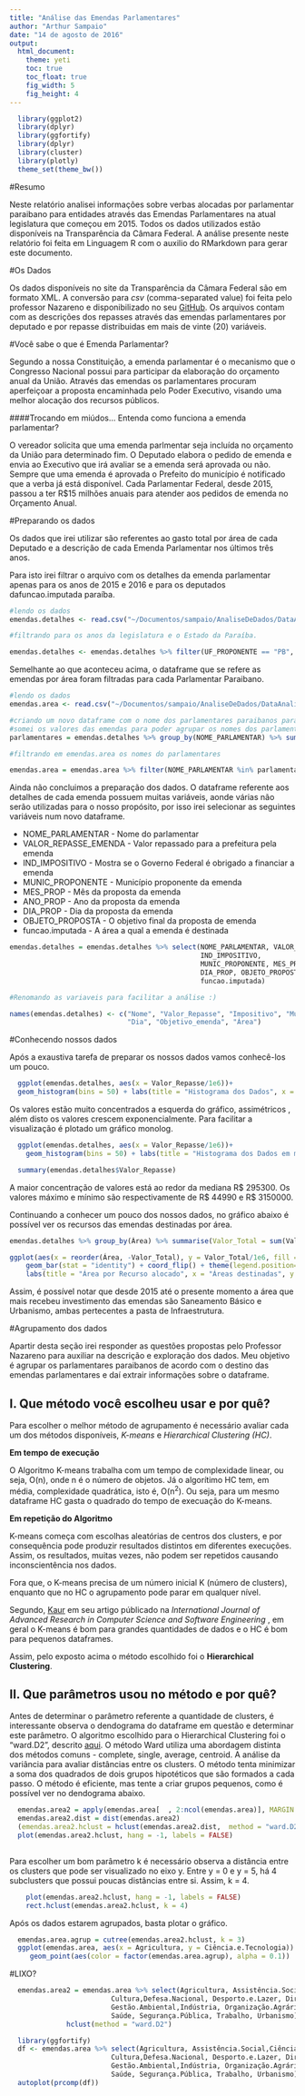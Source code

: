 ```yaml
---
title: "Análise das Emendas Parlamentares"
author: "Arthur Sampaio"
date: "14 de agosto de 2016"
output:
  html_document:
    theme: yeti
    toc: true
    toc_float: true
    fig_width: 5
    fig_height: 4
---
```


```r
  library(ggplot2)
  library(dplyr)
  library(ggfortify)
  library(dplyr)
  library(cluster)
  library(plotly)
  theme_set(theme_bw())
```

#Resumo

Neste relatório analisei informações sobre verbas alocadas por parlamentar paraibano para entidades através das Emendas Parlamentares na atual legislatura que começou em 2015. Todos os dados utilizados estão disponíveis na Transparência da Câmara Federal. A análise presente neste relatório foi feita em Linguagem R com o auxilio do RMarkdown para gerar este documento.

#Os Dados

Os dados disponíveis no site da Transparência da Câmara Federal são em formato XML. A conversão para _csv_ (comma-separated value) foi feita pelo professor Nazareno e disponibilizado no seu [GitHub](https://github.com/nazareno/ciencia-de-dados-1). Os arquivos contam com as descrições dos repasses através das emendas parlamentares por deputado e por repasse distribuidas em mais de vinte (20) variáveis. 


#Você sabe o que é Emenda Parlamentar? 

Segundo a nossa Constituição, a emenda parlamentar é o mecanismo que o Congresso Nacional possui para participar da elaboração do orçamento anual da União. Através das emendas os parlamentares procuram aperfeiçoar a proposta encaminhada pelo Poder Executivo, visando uma melhor alocação dos recursos públicos. 

####Trocando em miúdos... Entenda como funciona a emenda parlamentar?

O vereador solicita que uma emenda parlmentar seja incluída no orçamento da União para determinado fim. O Deputado elabora o pedido de emenda e envia ao Executivo que irá avaliar se a emenda será aprovada ou não. Sempre que uma emenda é aprovada o Prefeito do município é notificado que a verba já está disponível. Cada Parlamentar Federal, desde 2015, passou a ter R$15 milhões anuais para atender aos pedidos de emenda no Orçamento Anual. 

#Preparando os dados

Os dados que irei utilizar são referentes ao gasto total por área de cada Deputado e a descrição de cada Emenda Parlamentar nos últimos três anos. 

Para isto irei filtrar o arquivo com os detalhes da emenda parlamentar apenas para os anos de 2015 e 2016 e para os deputados dafuncao.imputada paraíba. 

```r
#lendo os dados
emendas.detalhes <- read.csv("~/Documentos/sampaio/AnaliseDeDados/DataAnalisys/ClusteringAndPCA/data/emendas_detalhes_parlamentar.csv")

#filtrando para os anos da legislatura e o Estado da Paraíba. 

emendas.detalhes <- emendas.detalhes %>% filter(UF_PROPONENTE == "PB", ANO_PROP >= 2015)

```

Semelhante ao que aconteceu acima, o dataframe que se refere as emendas por área foram filtradas para cada Parlamentar Paraibano.

```r
#lendo os dados 
emendas.area <- read.csv("~/Documentos/sampaio/AnaliseDeDados/DataAnalisys/ClusteringAndPCA/data/emendas_area_parlamentar.csv")

#criando um novo dataframe com o nome dos parlamentares paraibanos para posteriormente filtrá-los do dataframe acima. 
#somei os valores das emendas para poder agrupar os nomes dos parlamentares corretamente
parlamentares = emendas.detalhes %>% group_by(NOME_PARLAMENTAR) %>% summarise(total = sum(VL_REPASSE_PROP))

#filtrando em emendas.area os nomes do parlamentares

emendas.area = emendas.area %>% filter(NOME_PARLAMENTAR %in% parlamentares$NOME_PARLAMENTAR)

```

Ainda não concluimos a preparação dos dados. O dataframe referente aos detalhes de cada emenda possuem muitas variáveis, aonde várias não serão utilizadas para o nosso propósito, por isso irei selecionar as seguintes variáveis num novo dataframe. 

* NOME_PARLAMENTAR - Nome do parlamentar
* VALOR_REPASSE_EMENDA - Valor repassado para a prefeitura pela emenda
* IND_IMPOSITIVO - Mostra se o Governo Federal é obrigado a financiar a emenda
* MUNIC_PROPONENTE - Município proponente da emenda
* MES_PROP - Mês da proposta da emenda
* ANO_PROP - Ano da proposta da emenda
* DIA_PROP - Dia da proposta da emenda
* OBJETO_PROPOSTA - O objetivo final da proposta de emenda
* funcao.imputada - A área a qual a emenda é destinada

```r
emendas.detalhes = emendas.detalhes %>% select(NOME_PARLAMENTAR, VALOR_REPASSE_EMENDA, 
                                               IND_IMPOSITIVO, 
                                               MUNIC_PROPONENTE, MES_PROP, ANO_PROP,
                                               DIA_PROP, OBJETO_PROPOSTA, 
                                               funcao.imputada)  

#Renomando as variaveis para facilitar a análise :)

names(emendas.detalhes) <- c("Nome", "Valor_Repasse", "Impositivo", "Municipio", "Mes", "Ano",
                             "Dia", "Objetivo_emenda", "Área") 
```

#Conhecendo nossos dados

Após a exaustiva tarefa de preparar os nossos dados vamos conhecê-los um pouco. 

```r
  ggplot(emendas.detalhes, aes(x = Valor_Repasse/1e6))+
  geom_histogram(bins = 50) + labs(title = "Histograma dos Dados", x = "Valor do Repasse em cem mil reais", y = "qnt")

```

Os valores estão muito concentrados a esquerda do gráfico, assimétricos , além disto os valores crescem exponencialmente. Para facilitar a visualização é plotado um gráfico monolog.

```r
  ggplot(emendas.detalhes, aes(x = Valor_Repasse/1e6))+
    geom_histogram(bins = 50) + labs(title = "Histograma dos Dados em monolog", x = "Valor do Repasse em cem mil reais", y = "qnt") + scale_x_log10()
```

```r
  summary(emendas.detalhes$Valor_Repasse)
```

A maior concentração de valores está ao redor da mediana R$ 295300. Os valores máximo e mínimo são respectivamente de  R$ 44990 e R$ 3150000.

Continuando a conhecer um pouco dos nossos dados, no gráfico abaixo é possível ver os recursos das emendas destinadas por área. 

```r

emendas.detalhes %>% group_by(Área) %>% summarise(Valor_Total = sum(Valor_Repasse)) %>%

ggplot(aes(x = reorder(Área, -Valor_Total), y = Valor_Total/1e6, fill = Área)) +
    geom_bar(stat = "identity") + coord_flip() + theme(legend.position="none") + 
    labs(title = "Área por Recurso alocado", x = "Áreas destinadas", y = "Valor do Repasse Total em cem mil reais")

```

Assim, é possível notar que desde 2015 até o presente momento a área que mais recebeu investimento das emendas são Saneamento Básico e Urbanismo, ambas pertecentes a pasta de Infraestrutura. 

#Agrupamento dos dados

Apartir desta seção irei responder as questões propostas pelo Professor Nazareno para auxiliar na descrição e exploração dos dados. Meu objetivo é agrupar os parlamentares paraibanos de acordo com o destino das emendas parlamentares e daí extrair informações sobre o dataframe. 

## I. Que método você escolheu usar e por quê?

Para escolher o melhor método de agrupamento é necessário avaliar cada um dos métodos disponíveis, _K-means_ e _Hierarchical Clustering (HC)_. 

__Em tempo de execução__ 

O Algoritmo K-means trabalha com um tempo de complexidade linear, ou seja, O(n), onde n é o número de objetos. Já o algorítimo HC tem, em média, complexidade quadrática, isto é, O(n^2^). Ou seja, para um mesmo dataframe HC gasta o quadrado do tempo de execuação do K-means. 

__Em repetição do Algoritmo__

K-means começa com escolhas aleatórias de centros dos clusters, e por consequência pode produzir resultados distintos em diferentes execuções. Assim, os resultados, muitas vezes, não podem ser repetidos causando inconscientência nos dados. 

Fora que, o K-means precisa de um número inicial K (número de clusters), enquanto que no HC o agrupamento pode parar em qualquer nível. 

Segundo, [Kaur](http://www.ijarcsse.com/docs/papers/Volume_3/7_July2013/V3I7-0565.pdf) em seu artigo públicado na _International Journal of Advanced Research in Computer Science and Software Engineering_ , em geral o K-means é bom para grandes quantidades de dados e o HC é bom para pequenos dataframes. 

Assim, pelo exposto acima o método escolhido foi o __Hierarchical Clustering__. 


## II. Que parâmetros usou no método e por quê? 

Antes de determinar o parâmetro referente a quantidade de clusters, é interessante observa o dendograma do dataframe em questão e determinar este parâmetro.
O algoritmo escolhido para o Hierarchical Clustering foi o "ward.D2", descrito [aqui](http://adn.biol.umontreal.ca/~numericalecology/Reprints/Murtagh_Legendre_J_Class_2014.pdf). O método Ward utiliza uma abordagem distinta dos métodos comuns - complete, single, average, centroid. A análise da variância para avaliar distâncias entre os clusters. O método tenta minimizar a soma dos quadrados de dois grupos hipotéticos que são formados a cada passo. O método é eficiente, mas tente a criar grupos pequenos, como é possível ver no dendograma abaixo. 


```r
  emendas.area2 = apply(emendas.area[  , 2:ncol(emendas.area)], MARGIN = 2, scale)
  emendas.area2.dist = dist(emendas.area2)
  (emendas.area2.hclust = hclust(emendas.area2.dist,  method = "ward.D2"))
  plot(emendas.area2.hclust, hang = -1, labels = FALSE)
  
```

Para escolher um bom parâmetro k é necessário observa a distância entre os clusters que pode ser visualizado no eixo y. Entre y = 0 e y = 5, há 4 subclusters que possui poucas distâncias entre si. Assim, k = 4.

```r
    plot(emendas.area2.hclust, hang = -1, labels = FALSE)
    rect.hclust(emendas.area2.hclust, k = 4)

```

Após os dados estarem agrupados, basta plotar o gráfico. 

```r
  emendas.area.agrup = cutree(emendas.area2.hclust, k = 3)
  ggplot(emendas.area, aes(x = Agricultura, y = Ciência.e.Tecnologia)) +
     geom_point(aes(color = factor(emendas.area.agrup), alpha = 0.1))
```




#LIXO?
```r
  emendas.area2 = emendas.area %>% select(Agricultura, Assistência.Social,Ciência.e.Tecnologia,Comércio.e.Serviços,
                         Cultura,Defesa.Nacional, Desporto.e.Lazer, Direitos.da.Cidadania, 
                         Gestão.Ambiental,Indústria, Organização.Agrária, Outros, Saneamento,
                         Saúde, Segurança.Pública, Trabalho, Urbanismo) %>% dist() %>%
              hclust(method = "ward.D2")

```

```r
  library(ggfortify)
  df <- emendas.area %>% select(Agricultura, Assistência.Social,Ciência.e.Tecnologia,Comércio.e.Serviços,
                         Cultura,Defesa.Nacional, Desporto.e.Lazer, Direitos.da.Cidadania, 
                         Gestão.Ambiental,Indústria, Organização.Agrária, Outros, Saneamento,
                         Saúde, Segurança.Pública, Trabalho, Urbanismo)
  autoplot(prcomp(df))

```

